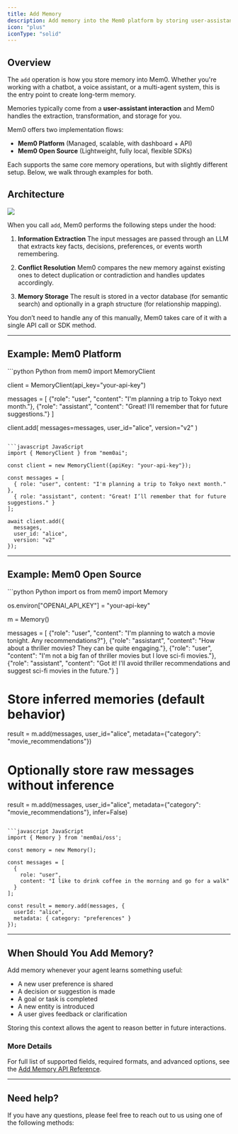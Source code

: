 ```yaml
---
title: Add Memory
description: Add memory into the Mem0 platform by storing user-assistant interactions and facts for later retrieval.
icon: "plus"
iconType: "solid"
---
```


<Snippet file="blank-notif.mdx" />

## Overview

The `add` operation is how you store memory into Mem0. Whether you're working with a chatbot, a voice assistant, or a multi-agent system, this is the entry point to create long-term memory.

Memories typically come from a **user-assistant interaction** and Mem0 handles the extraction, transformation, and storage for you.

Mem0 offers two implementation flows:

- **Mem0 Platform** (Managed, scalable, with dashboard + API)
- **Mem0 Open Source** (Lightweight, fully local, flexible SDKs)

Each supports the same core memory operations, but with slightly different setup. Below, we walk through examples for both.


## Architecture

<Frame caption="Architecture diagram illustrating the process of adding memories.">
  <img src="../../images/add_architecture.png" />
</Frame>

When you call `add`, Mem0 performs the following steps under the hood:

1. **Information Extraction**
   The input messages are passed through an LLM that extracts key facts, decisions, preferences, or events worth remembering.

2. **Conflict Resolution**
   Mem0 compares the new memory against existing ones to detect duplication or contradiction and handles updates accordingly.

3. **Memory Storage**
   The result is stored in a vector database (for semantic search) and optionally in a graph structure (for relationship mapping).

You don’t need to handle any of this manually, Mem0 takes care of it with a single API call or SDK method.

---

## Example: Mem0 Platform

<CodeGroup>
```python Python
from mem0 import MemoryClient

client = MemoryClient(api_key="your-api-key")

messages = [
    {"role": "user", "content": "I'm planning a trip to Tokyo next month."},
    {"role": "assistant", "content": "Great! I’ll remember that for future suggestions."}
]

client.add(
    messages=messages,
    user_id="alice",
    version="v2"
)
```

```javascript JavaScript
import { MemoryClient } from "mem0ai";

const client = new MemoryClient({apiKey: "your-api-key"});

const messages = [
  { role: "user", content: "I'm planning a trip to Tokyo next month." },
  { role: "assistant", content: "Great! I’ll remember that for future suggestions." }
];

await client.add({
  messages,
  user_id: "alice",
  version: "v2"
});
```
</CodeGroup>

---

## Example: Mem0 Open Source

<CodeGroup>
```python Python
import os
from mem0 import Memory

os.environ["OPENAI_API_KEY"] = "your-api-key"

m = Memory()

messages = [
    {"role": "user", "content": "I'm planning to watch a movie tonight. Any recommendations?"},
    {"role": "assistant", "content": "How about a thriller movies? They can be quite engaging."},
    {"role": "user", "content": "I'm not a big fan of thriller movies but I love sci-fi movies."},
    {"role": "assistant", "content": "Got it! I'll avoid thriller recommendations and suggest sci-fi movies in the future."}
]

# Store inferred memories (default behavior)
result = m.add(messages, user_id="alice", metadata={"category": "movie_recommendations"})

# Optionally store raw messages without inference
result = m.add(messages, user_id="alice", metadata={"category": "movie_recommendations"}, infer=False)
```

```javascript JavaScript
import { Memory } from 'mem0ai/oss';

const memory = new Memory();

const messages = [
  {
    role: "user",
    content: "I like to drink coffee in the morning and go for a walk"
  }
];

const result = memory.add(messages, {
  userId: "alice",
  metadata: { category: "preferences" }
});
```
</CodeGroup>

---

## When Should You Add Memory?

Add memory whenever your agent learns something useful:

- A new user preference is shared
- A decision or suggestion is made
- A goal or task is completed
- A new entity is introduced
- A user gives feedback or clarification

Storing this context allows the agent to reason better in future interactions.


### More Details

For full list of supported fields, required formats, and advanced options, see the
[Add Memory API Reference](/api-reference/memory/add-memories).

---

## Need help?
If you have any questions, please feel free to reach out to us using one of the following methods:

<Snippet file="get-help.mdx"/>
